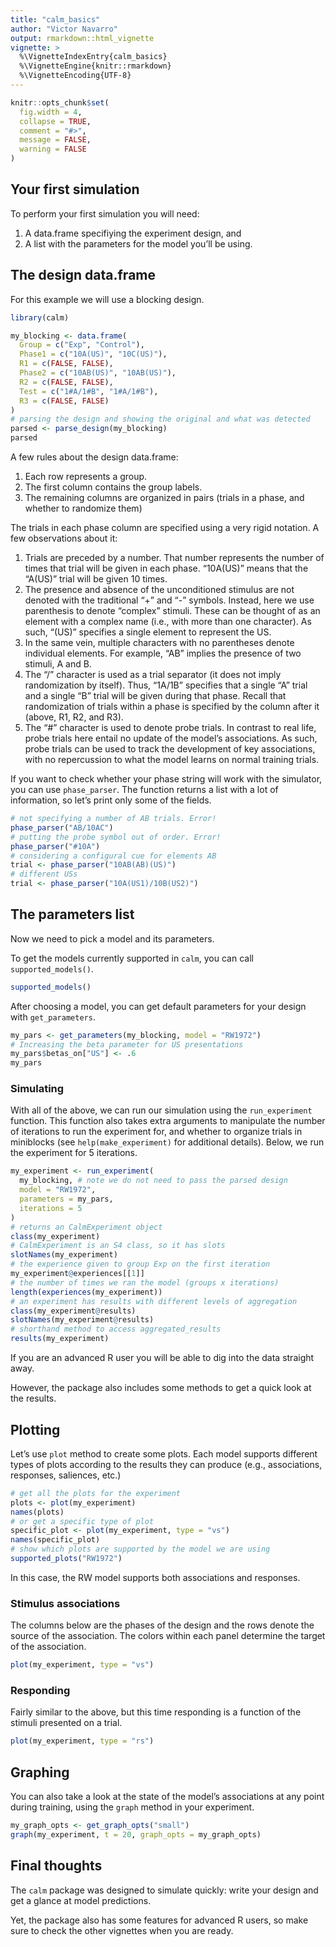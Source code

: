 ```yaml
---
title: "calm_basics"
author: "Victor Navarro"
output: rmarkdown::html_vignette
vignette: >
  %\VignetteIndexEntry{calm_basics}
  %\VignetteEngine{knitr::rmarkdown}
  %\VignetteEncoding{UTF-8}
---
```


```R
knitr::opts_chunk$set(
  fig.width = 4,
  collapse = TRUE,
  comment = "#>",
  message = FALSE,
  warning = FALSE
)
```

## Your first simulation

To perform your first simulation you will need:

1. A data.frame specifiying the experiment design, and
2. A list with the parameters for the model you'll be using.

## The design data.frame

For this example we will use a blocking design.

```r
library(calm)

my_blocking <- data.frame(
  Group = c("Exp", "Control"),
  Phase1 = c("10A(US)", "10C(US)"),
  R1 = c(FALSE, FALSE),
  Phase2 = c("10AB(US)", "10AB(US)"),
  R2 = c(FALSE, FALSE),
  Test = c("1#A/1#B", "1#A/1#B"),
  R3 = c(FALSE, FALSE)
)
# parsing the design and showing the original and what was detected
parsed <- parse_design(my_blocking)
parsed
```


A few rules about the design data.frame:

1. Each row represents a group.
2. The first column contains the group labels.
3. The remaining columns are organized in pairs (trials in a phase, and whether to randomize them)

The trials in each phase column are specified using a very rigid notation. A few observations about it:

1. Trials are preceded by a number. That number represents 
the number of times that trial will be given in each phase. 
"10A(US)" means that the "A(US)" trial will be given 10 times.
2. The presence and absence of the unconditioned stimulus are 
not denoted with the traditional "+" and "-" symbols. Instead, 
here we use parenthesis to denote "complex" stimuli. These can 
be thought of as an element with a complex name (i.e., with 
more than one character). As such, "(US)" specifies a single 
element to represent the US.
3. In the same vein, multiple characters with no parentheses 
denote individual elements.
For example, "AB" implies the presence of two stimuli, A and B.
4. The "/" character is used as a trial separator 
(it does not imply randomization by itself). 
Thus, "1A/1B" specifies that a single "A" trial 
and a single "B" trial will be given during that phase. 
Recall that randomization of trials within a phase is 
specified by the column after it (above, R1, R2, and R3).
5. The "#" character is used to denote probe trials. 
In contrast to real life, probe trials here entail no 
update of the model's associations. As such, 
probe trials can be used to track the development 
of key associations, with no repercussion to what 
the model learns on normal training trials.

If you want to check whether your phase string will work with the simulator, 
you can use `phase_parser`.
The function returns a list with a lot of information, 
so let's print only some of the fields.

```r
# not specifying a number of AB trials. Error!
phase_parser("AB/10AC")
# putting the probe symbol out of order. Error!
phase_parser("#10A")
# considering a configural cue for elements AB
trial <- phase_parser("10AB(AB)(US)")
# different USs
trial <- phase_parser("10A(US1)/10B(US2)")
```


## The parameters list

Now we need to pick a model and its parameters.

To get the models currently supported in `calm`, you can call `supported_models()`.

```r
supported_models()
```

After choosing a model, you can get default parameters for your design with `get_parameters`.
```r
my_pars <- get_parameters(my_blocking, model = "RW1972")
# Increasing the beta parameter for US presentations
my_pars$betas_on["US"] <- .6
my_pars
```


### Simulating

With all of the above, we can run our simulation using the `run_experiment` function.
This function also takes extra arguments to manipulate the number of iterations to run the experiment for, 
and whether to organize trials in miniblocks (see `help(make_experiment)` for additional details).
Below, we run the experiment for 5 iterations.

```r
my_experiment <- run_experiment(
  my_blocking, # note we do not need to pass the parsed design
  model = "RW1972",
  parameters = my_pars,
  iterations = 5
)
# returns an CalmExperiment object
class(my_experiment)
# CalmExperiment is an S4 class, so it has slots
slotNames(my_experiment)
# the experience given to group Exp on the first iteration
my_experiment@experiences[[1]]
# the number of times we ran the model (groups x iterations)
length(experiences(my_experiment))
# an experiment has results with different levels of aggregation
class(my_experiment@results)
slotNames(my_experiment@results)
# shorthand method to access aggregated_results
results(my_experiment)
```

If you are an advanced R user you will be able to dig into the data straight away.

However, the package also includes some methods to get a quick look at the results.

## Plotting

Let's use `plot` method to create some plots.
Each model supports different types of plots according to the results they can produce
(e.g., associations, responses, saliences, etc.)

```r
# get all the plots for the experiment
plots <- plot(my_experiment)
names(plots)
# or get a specific type of plot
specific_plot <- plot(my_experiment, type = "vs")
names(specific_plot)
# show which plots are supported by the model we are using
supported_plots("RW1972")
```

In this case, the RW model supports both associations and responses.

### Stimulus associations

The columns below are the phases of the design and the rows denote 
the source of the association.
The colors within each panel determine the target of the association.

```r
plot(my_experiment, type = "vs")
```

### Responding

Fairly similar to the above, but this time responding is a function of 
the stimuli presented on a trial.

```r
plot(my_experiment, type = "rs")
```

## Graphing

You can also take a look at the state of the model's associations at any 
point during training, using the `graph` method in your experiment.

```r
my_graph_opts <- get_graph_opts("small")
graph(my_experiment, t = 20, graph_opts = my_graph_opts)
```

## Final thoughts

The `calm` package was designed to simulate quickly: 
write your design and get a glance at model predictions. 

Yet, the package also has some features for advanced R users, 
so make sure to check the other vignettes when you are ready.

